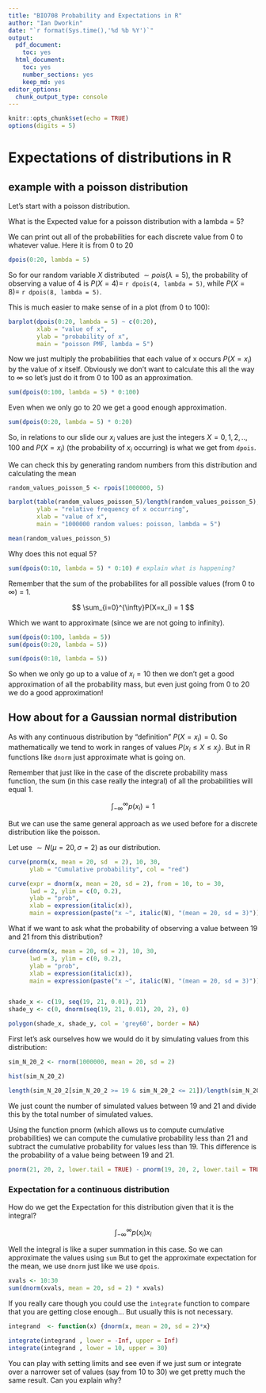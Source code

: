 ```yaml
---
title: "BIO708 Probability and Expectations in R"
author: "Ian Dworkin"
date: "`r format(Sys.time(),'%d %b %Y')`"
output:
  pdf_document:
    toc: yes
  html_document:
    toc: yes
    number_sections: yes
    keep_md: yes
editor_options:
  chunk_output_type: console
---
```


```r
knitr::opts_chunk$set(echo = TRUE)
options(digits = 5)
```

# Expectations of distributions in R

## example with a poisson distribution

Let's start with a poisson distribution.


What is the Expected value for a poisson distribution with a lambda = 5?

We can print out all of the probabilities for each discrete value from 0 to whatever value. Here it is from 0 to 20
```r
dpois(0:20, lambda = 5)
```

So for our random variable $X$ distributed $\sim pois(\lambda = 5)$, the probability of observing a value of 4 is $P(X = 4) =$ `r dpois(4, lambda = 5)`, while $P(X = 8) =$ `r dpois(8, lambda = 5)`.

This is much easier to make sense of in a plot (from 0 to 100):

```r
barplot(dpois(0:20, lambda = 5) ~ c(0:20), 
        xlab = "value of x", 
        ylab = "probability of x",
        main = "poisson PMF, lambda = 5")
```

Now we just multiply the probabilities that each value of x occurs $P(X = x_i)$ by the value of $x$ itself. Obviously we don't want to calculate this all the way to $\infty$ so let's just do it from 0 to 100 as an approximation.

```r
sum(dpois(0:100, lambda = 5) * 0:100)
```

Even when we only go to 20 we get a good enough approximation.

```r
sum(dpois(0:20, lambda = 5) * 0:20)
```

So, in relations to our slide our $x_i$ values are just the integers $X = 0,1,2,..,100$ and $P(X = x_i)$ (the probability of $x_i$ occurring) is what we get from `dpois`.

We can check this by generating random numbers from this distribution and calculating the mean

```r
random_values_poisson_5 <- rpois(1000000, 5)

barplot(table(random_values_poisson_5)/length(random_values_poisson_5),
        ylab = "relative frequency of x occurring",
        xlab = "value of x",
        main = "1000000 random values: poisson, lambda = 5")

mean(random_values_poisson_5)
```


Why does this not equal 5?

```r
sum(dpois(0:10, lambda = 5) * 0:10) # explain what is happening?
```

Remember that the sum of the probabilites for all possible values (from 0 to $\infty$) = 1.

$$
\sum_{i=0}^{\infty}P(X=x_i) = 1
$$

Which we want to approximate (since we are not going to infinity).

```r
sum(dpois(0:100, lambda = 5))
sum(dpois(0:20, lambda = 5))

sum(dpois(0:10, lambda = 5))
```

So when we only go up to a value of $x_i = 10$ then we don't get a good approximation of all the probability mass, but even just going from 0 to 20 we do a good approximation!


## How about for a Gaussian normal distribution

As with any continuous distribution by "definition" $P(X = x_i) = 0$. So mathematically we tend to work in ranges of values $P( x_i \leq X \leq x_j)$. But in R functions like `dnorm` just approximate what is going on.

Remember that just like in the case of the discrete probability mass function, the sum (in this case really the integral) of all the probabilities will equal 1.

$$
\int_{-\infty}^{\infty}p(x_i) = 1
$$

But we can use the same general approach as we used before for a discrete distribution like the poisson.

Let use $\sim N(\mu = 20, \sigma = 2)$ as our distribution.

```r
curve(pnorm(x, mean = 20, sd  = 2), 10, 30,
      ylab = "Cumulative probability", col = "red")

curve(expr = dnorm(x, mean = 20, sd = 2), from = 10, to = 30, 
      lwd = 2, ylim = c(0, 0.2),
      ylab = "prob",
      xlab = expression(italic(x)),
      main = expression(paste("x ~", italic(N), "(mean = 20, sd = 3)")))
```

What if we want to ask what the probability of observing a value between 19 and 21 from this distribution?


```r
curve(dnorm(x, mean = 20, sd = 2), 10, 30, 
      lwd = 3, ylim = c(0, 0.2),
      ylab = "prob",
      xlab = expression(italic(x)),
      main = expression(paste("x ~", italic(N), "(mean = 20, sd = 3)")))


shade_x <- c(19, seq(19, 21, 0.01), 21)
shade_y <- c(0, dnorm(seq(19, 21, 0.01), 20, 2), 0)

polygon(shade_x, shade_y, col = 'grey60', border = NA)
```

First let's ask ourselves how we would do it by simulating values from this distribution:

```r
sim_N_20_2 <- rnorm(1000000, mean = 20, sd = 2)

hist(sim_N_20_2)

length(sim_N_20_2[sim_N_20_2 >= 19 & sim_N_20_2 <= 21])/length(sim_N_20_2)
```

We just count the  number of simulated values between 19 and 21 and divide this by the total number of simulated values.

Using the function pnorm (which allows us to compute cumulative probabilities) we can compute the cumulative probability less than 21 and subtract the cumulative probability for values less than 19. This difference is the probability of a value being between 19 and 21.

```r
pnorm(21, 20, 2, lower.tail = TRUE) - pnorm(19, 20, 2, lower.tail = TRUE)
```

### Expectation for a continuous distribution

How do we get the Expectation for this distribution given that it is the integral?

$$
\int_{-\infty}^{\infty}p(x_i)x_i
$$

Well the integral is like  a super summation in this case. So we can approximate the values using `sum`
But to get the approximate expectation for the mean, we use `dnorm` just like we use `dpois`.
```r
xvals <- 10:30
sum(dnorm(xvals, mean = 20, sd = 2) * xvals)
```


If you really care though you could  use the `integrate` function to compare that you are getting close enough... But usually this is not necessary.
```r
integrand  <- function(x) {dnorm(x, mean = 20, sd = 2)*x}

integrate(integrand , lower = -Inf, upper = Inf)
integrate(integrand , lower = 10, upper = 30)
```

You can play with setting limits and see even if we just sum or integrate over a narrower set of values (say from 10 to 30) we get pretty much the same result. Can you explain why?

